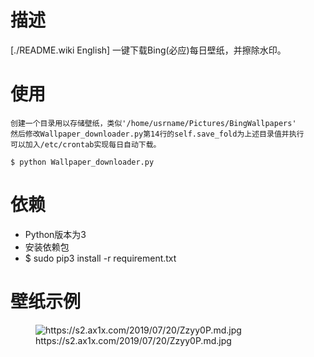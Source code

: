 = 描述 =

[./README.wiki English] 一键下载Bing(必应)每日壁纸，并擦除水印。

= 使用 =

 创建一个目录用以存储壁纸，类似'/home/usrname/Pictures/BingWallpapers'
 然后修改Wallpaper_downloader.py第14行的self.save_fold为上述目录值并执行
 可以加入/etc/crontab实现每日自动下载。

 $ python Wallpaper_downloader.py


= 依赖 =
*Python版本为3  
*安装依赖包  
*$ sudo pip3 install -r requirement.txt  

= 壁纸示例 =

[[Image:https://s2.ax1x.com/2019/07/20/Zzyy0P.md.jpg]]
